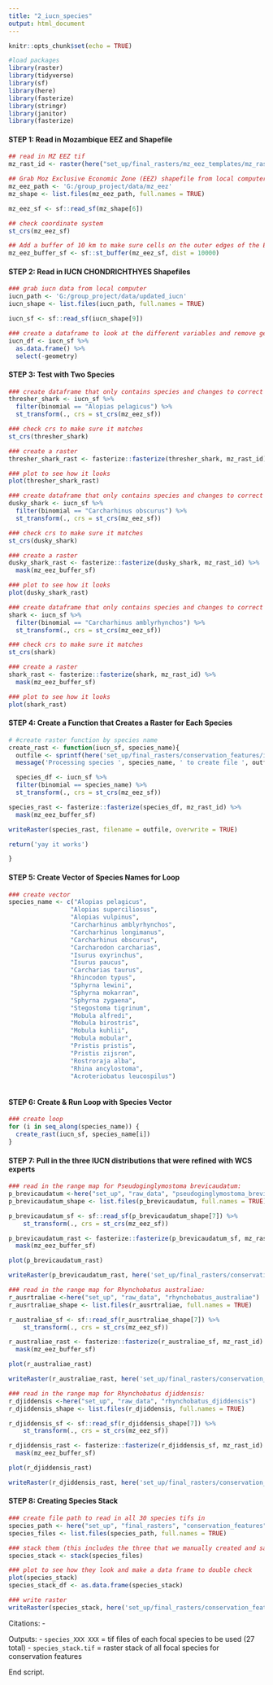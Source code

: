 ```yaml
---
title: "2_iucn_species"
output: html_document
---
```


```r
knitr::opts_chunk$set(echo = TRUE)

#load packages
library(raster)
library(tidyverse)
library(sf)
library(here)
library(fasterize)
library(stringr)
library(janitor)
library(fasterize)
```

#### **STEP 1: Read in Mozambique EEZ and Shapefile**
```r
## read in MZ EEZ tif
mz_rast_id <- raster(here("set_up/final_rasters/mz_eez_templates/mz_rast_id.tif"))

## Grab Moz Exclusive Economic Zone (EEZ) shapefile from local computer
mz_eez_path <- 'G:/group_project/data/mz_eez'
mz_shape <- list.files(mz_eez_path, full.names = TRUE) 

mz_eez_sf <- sf::read_sf(mz_shape[6])

## check coordinate system
st_crs(mz_eez_sf)

## Add a buffer of 10 km to make sure cells on the outer edges of the EEZ are included
mz_eez_buffer_sf <- sf::st_buffer(mz_eez_sf, dist = 10000)
```


#### **STEP 2: Read in IUCN CHONDRICHTHYES Shapefiles**
```r
### grab iucn data from local computer
iucn_path <- 'G:/group_project/data/updated_iucn'
iucn_shape <- list.files(iucn_path, full.names = TRUE) 

iucn_sf <- sf::read_sf(iucn_shape[9])

### create a dataframe to look at the different variables and remove geometry to speed it up
iucn_df <- iucn_sf %>%
  as.data.frame() %>% 
  select(-geometry)

```


#### **STEP 3: Test with Two Species**
```r
### create dataframe that only contains species and changes to correct crs
thresher_shark <- iucn_sf %>% 
  filter(binomial == "Alopias pelagicus") %>% 
  st_transform(., crs = st_crs(mz_eez_sf))

### check crs to make sure it matches
st_crs(thresher_shark)

### create a raster 
thresher_shark_rast <- fasterize::fasterize(thresher_shark, mz_rast_id)

### plot to see how it looks
plot(thresher_shark_rast)

### create dataframe that only contains species and changes to correct crs
dusky_shark <- iucn_sf %>% 
  filter(binomial == "Carcharhinus obscurus") %>% 
  st_transform(., crs = st_crs(mz_eez_sf))

### check crs to make sure it matches
st_crs(dusky_shark)

### create a raster 
dusky_shark_rast <- fasterize::fasterize(dusky_shark, mz_rast_id) %>% 
  mask(mz_eez_buffer_sf)

### plot to see how it looks
plot(dusky_shark_rast)

### create dataframe that only contains species and changes to correct crs
shark <- iucn_sf %>% 
  filter(binomial == "Carcharhinus amblyrhynchos") %>% 
  st_transform(., crs = st_crs(mz_eez_sf))

### check crs to make sure it matches
st_crs(shark)

### create a raster 
shark_rast <- fasterize::fasterize(shark, mz_rast_id) %>% 
  mask(mz_eez_buffer_sf)

### plot to see how it looks
plot(shark_rast)
```

#### **STEP 4: Create a Function that Creates a Raster for Each Species**
```r
# #create raster function by species name
create_rast <- function(iucn_sf, species_name){
  outfile <- sprintf(here('set_up/final_rasters/conservation_features/iucn_species/species_%s.tif'), species_name)
  message('Processing species ', species_name, ' to create file ', outfile)

  species_df <- iucn_sf %>%
  filter(binomial == species_name) %>% 
  st_transform(., crs = st_crs(mz_eez_sf))

species_rast <- fasterize::fasterize(species_df, mz_rast_id) %>% 
  mask(mz_eez_buffer_sf)

writeRaster(species_rast, filename = outfile, overwrite = TRUE)

return('yay it works')

}
```

#### **STEP 5: Create Vector of Species Names for Loop**
```r
### create vector 
species_name <- c("Alopias pelagicus",
                 "Alopias superciliosus",
                 "Alopias vulpinus",
                 "Carcharhinus amblyrhynchos",
                 "Carcharhinus longimanus",
                 "Carcharhinus obscurus",
                 "Carcharodon carcharias",
                 "Isurus oxyrinchus",
                 "Isurus paucus",
                 "Carcharias taurus",
                 "Rhincodon typus",
                 "Sphyrna lewini",
                 "Sphyrna mokarran",
                 "Sphyrna zygaena",
                 "Stegostoma tigrinum",
                 "Mobula alfredi",
                 "Mobula birostris",
                 "Mobula kuhlii",
                 "Mobula mobular",
                 "Pristis pristis",
                 "Pristis zijsron",
                 "Rostroraja alba",
                 "Rhina ancylostoma",
                 "Acroteriobatus leucospilus")
                 
```

#### **STEP 6: Create & Run Loop with Species Vector**
```r
### create loop 
for (i in seq_along(species_name)) {
  create_rast(iucn_sf, species_name[i])
}
```

#### **STEP 7: Pull in the three IUCN distributions that were refined with WCS experts**
```r
### read in the range map for Pseudoginglymostoma brevicaudatum:
p_brevicaudatum <-here("set_up", "raw_data", "pseudoginglymostoma_brevicaudatum")
p_brevicaudatum_shape <- list.files(p_brevicaudatum, full.names = TRUE) 

p_brevicaudatum_sf <- sf::read_sf(p_brevicaudatum_shape[7]) %>% 
    st_transform(., crs = st_crs(mz_eez_sf))

p_brevicaudatum_rast <- fasterize::fasterize(p_brevicaudatum_sf, mz_rast_id) %>% 
  mask(mz_eez_buffer_sf)

plot(p_brevicaudatum_rast)

writeRaster(p_brevicaudatum_rast, here('set_up/final_rasters/conservation_features/iucn_species/species_Pseudoginglymostoma_brevicaudatum_wcs.tif'), overwrite = TRUE)

### read in the range map for Rhynchobatus australiae:
r_ausrtraliae <-here("set_up", "raw_data", "rhynchobatus_australiae")
r_ausrtraliae_shape <- list.files(r_ausrtraliae, full.names = TRUE) 

r_australiae_sf <- sf::read_sf(r_ausrtraliae_shape[7]) %>% 
    st_transform(., crs = st_crs(mz_eez_sf))

r_australiae_rast <- fasterize::fasterize(r_australiae_sf, mz_rast_id) %>% 
  mask(mz_eez_buffer_sf)

plot(r_australiae_rast)

writeRaster(r_australiae_rast, here('set_up/final_rasters/conservation_features/iucn_species/species_Rhynchobatus_australiae_wcs.tif'), overwrite = TRUE)

### read in the range map for Rhynchobatus djiddensis:
r_djiddensis <-here("set_up", "raw_data", "rhynchobatus_djiddensis")
r_djiddensis_shape <- list.files(r_djiddensis, full.names = TRUE) 

r_djiddensis_sf <- sf::read_sf(r_djiddensis_shape[7]) %>% 
    st_transform(., crs = st_crs(mz_eez_sf))

r_djiddensis_rast <- fasterize::fasterize(r_djiddensis_sf, mz_rast_id) %>% 
  mask(mz_eez_buffer_sf)

plot(r_djiddensis_rast)

writeRaster(r_djiddensis_rast, here('set_up/final_rasters/conservation_features/iucn_species/species_Rhynchobatus_djiddensis_wcs.tif'), overwrite = TRUE)

```


#### **STEP 8: Creating Species Stack**
```r
### create file path to read in all 30 species tifs in 
species_path <- here("set_up", "final_rasters", "conservation_features", "iucn_species")
species_files <- list.files(species_path, full.names = TRUE)

### stack them (this includes the three that we manually created and saved in the same IUCN folder)
species_stack <- stack(species_files)

### plot to see how they look and make a data frame to double check
plot(species_stack)
species_stack_df <- as.data.frame(species_stack)

### write raster
writeRaster(species_stack, here('set_up/final_rasters/conservation_features/species_stack.tif'), options="INTERLEAVE=BAND",  overwrite = TRUE)
```

Citations:
 - 
 
Outputs:
 - `species_XXX XXX` = tif files of each focal species to be used (27 total)
 - `species_stack.tif` = raster stack of all focal species for conservation features
 
End script.



